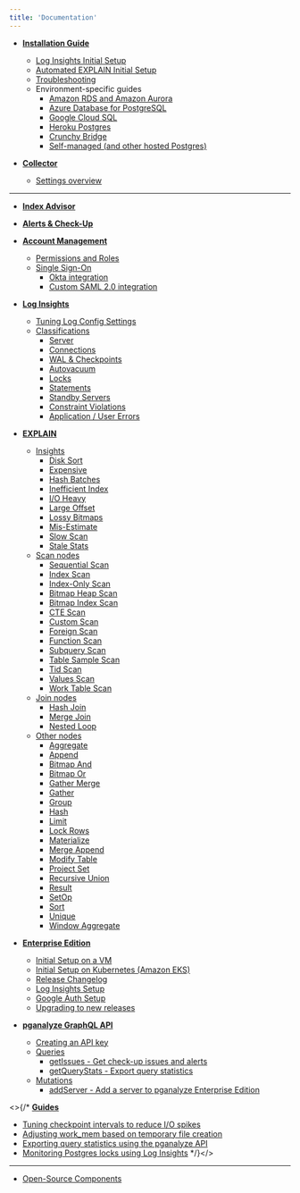 ```yaml
---
title: 'Documentation'
---
```


* **[Installation Guide](/docs/install)**
  - [Log Insights Initial Setup](/docs/log-insights/setup)
  - [Automated EXPLAIN Initial Setup](/docs/explain/setup)
  - [Troubleshooting](/docs/install/troubleshooting)
  - Environment-specific guides
    - [Amazon RDS and Amazon Aurora](/docs/install/amazon_rds/01_configure_rds_instance)
    - [Azure Database for PostgreSQL](/docs/install/azure_database/01_create_monitoring_user)
    - [Google Cloud SQL](/docs/install/google_cloud_sql/01_create_monitoring_user)
    - [Heroku Postgres](/docs/install/heroku_postgres/01_deploy_the_collector)
    - [Crunchy Bridge](/docs/install/crunchy_bridge/01_deploy_the_collector)
    - [Self-managed (and other hosted Postgres)](/docs/install/self_managed/00_choose_setup_method)


* **[Collector](/docs/collector)**
  - [Settings overview](/docs/collector/settings)

<hr />

* **[Index Advisor](/docs/index-advisor)**
* **[Alerts & Check-Up](/docs/checks)**
* **[Account Management](/docs/accounts)**
  - [Permissions and Roles](/docs/accounts/permissions)
  - [Single Sign-On](/docs/accounts/sso)
    * [Okta integration](/docs/accounts/sso/okta)
    * [Custom SAML 2.0 integration](/docs/accounts/sso/saml2)
* **[Log Insights](/docs/log-insights)**
  - [Tuning Log Config Settings](/docs/log-insights/setup/tuning-log-config-settings)
  - [Classifications](/docs/log-insights)
      * [Server](/docs/log-insights/server)
      * [Connections](/docs/log-insights/connections)
      * [WAL & Checkpoints](/docs/log-insights/wal-checkpoints)
      * [Autovacuum](/docs/log-insights/autovacuum)
      * [Locks](/docs/log-insights/locks)
      * [Statements](/docs/log-insights/statements)
      * [Standby Servers](/docs/log-insights/standby)
      * [Constraint Violations](/docs/log-insights/constraint-violations)
      * [Application / User Errors](/docs/log-insights/app-errors)

* **[EXPLAIN](/docs/explain)**
  - [Insights](/docs/explain/insights)
      * [Disk Sort](/docs/explain/insights/disk-sort)
      * [Expensive](/docs/explain/insights/expensive)
      * [Hash Batches](/docs/explain/insights/hash-batches)
      * [Inefficient Index](/docs/explain/insights/inefficient-index)
      * [I/O Heavy](/docs/explain/insights/io-heavy)
      * [Large Offset](/docs/explain/insights/large-offset)
      * [Lossy Bitmaps](/docs/explain/insights/lossy-bitmaps)
      * [Mis-Estimate](/docs/explain/insights/mis-estimate)
      * [Slow Scan](/docs/explain/insights/slow-scan)
      * [Stale Stats](/docs/explain/insights/stale-stats)
  - [Scan nodes](/docs/explain/scan-nodes)
      * [Sequential Scan](/docs/explain/scan-nodes/sequential-scan)
      * [Index Scan](/docs/explain/scan-nodes/index-scan)
      * [Index-Only Scan](/docs/explain/scan-nodes/index-only-scan)
      * [Bitmap Heap Scan](/docs/explain/scan-nodes/bitmap-heap-scan)
      * [Bitmap Index Scan](/docs/explain/scan-nodes/bitmap-index-scan)
      * [CTE Scan](/docs/explain/scan-nodes/cte-scan)
      * [Custom Scan](/docs/explain/scan-nodes/custom-scan)
      * [Foreign Scan](/docs/explain/scan-nodes/foreign-scan)
      * [Function Scan](/docs/explain/scan-nodes/function-scan)
      * [Subquery Scan](/docs/explain/scan-nodes/subquery-scan)
      * [Table Sample Scan](/docs/explain/scan-nodes/table-sample-scan)
      * [Tid Scan](/docs/explain/scan-nodes/tid-scan)
      * [Values Scan](/docs/explain/scan-nodes/values-scan)
      * [Work Table Scan](/docs/explain/scan-nodes/work-table-scan)
  - [Join nodes](/docs/explain/join-nodes)
      * [Hash Join](/docs/explain/join-nodes/hash-join)
      * [Merge Join](/docs/explain/join-nodes/merge-join)
      * [Nested Loop](/docs/explain/join-nodes/nested-loop)
  - [Other nodes](/docs/explain/other-nodes)
      * [Aggregate](/docs/explain/other-nodes/aggregate)
      * [Append](/docs/explain/other-nodes/append)
      * [Bitmap And](/docs/explain/other-nodes/bitmap-and)
      * [Bitmap Or](/docs/explain/other-nodes/bitmap-or)
      * [Gather Merge](/docs/explain/other-nodes/gather-merge)
      * [Gather](/docs/explain/other-nodes/gather)
      * [Group](/docs/explain/other-nodes/group)
      * [Hash](/docs/explain/other-nodes/hash)
      * [Limit](/docs/explain/other-nodes/limit)
      * [Lock Rows](/docs/explain/other-nodes/lock-rows)
      * [Materialize](/docs/explain/other-nodes/materialize)
      * [Merge Append](/docs/explain/other-nodes/merge-append)
      * [Modify Table](/docs/explain/other-nodes/modify-table)
      * [Project Set](/docs/explain/other-nodes/project-set)
      * [Recursive Union](/docs/explain/other-nodes/recursive-union)
      * [Result](/docs/explain/other-nodes/result)
      * [SetOp](/docs/explain/other-nodes/set-op)
      * [Sort](/docs/explain/other-nodes/sort)
      * [Unique](/docs/explain/other-nodes/unique)
      * [Window Aggregate](/docs/explain/other-nodes/window-aggregate)

* **[Enterprise Edition](/docs/enterprise)**
  - [Initial Setup on a VM](/docs/enterprise/setup)
  - [Initial Setup on Kubernetes (Amazon EKS)](/docs/enterprise/setup/kubernetes_amazon_eks)
  - [Release Changelog](/docs/enterprise/releases)
  - [Log Insights Setup](/docs/enterprise/log-insights)
  - [Google Auth Setup](/docs/enterprise/google-auth)
  - [Upgrading to new releases](/docs/enterprise/upgrade)

* **[pganalyze GraphQL API](/docs/api)**
  - [Creating an API key](/docs/api/create-api-key)
  - [Queries](/docs/api/queries)
      * [getIssues - Get check-up issues and alerts](/docs/api/queries/getIssues)
      * [getQueryStats - Export query statistics](/docs/api/queries/getQueryStats)
  - [Mutations](/docs/api/mutations)
      * [addServer - Add a server to pganalyze Enterprise Edition](/docs/api/mutations/addServer)

<>{/* **[Guides](/docs/guides)**
  - [Tuning checkpoint intervals to reduce I/O spikes](/docs/guides/tuning-checkpoint-intervals)
  - [Adjusting work_mem based on temporary file creation](/docs/guides/adjusting-work-mem)
  - [Exporting query statistics using the pganalyze API](/docs/guides/exporting-query-statistics)
  - [Monitoring Postgres locks using Log Insights](/docs/guides/monitoring-postgres-locks-using-log-insights)
*/}</>

---

* [Open-Source Components](/docs/open_source_components)
